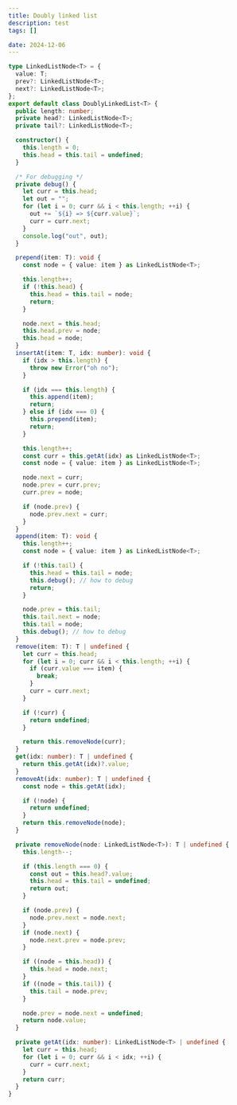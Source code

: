 ```yaml
---
title: Doubly linked list
description: test
tags: []

date: 2024-12-06
---
```


```ts
type LinkedListNode<T> = {
  value: T;
  prev?: LinkedListNode<T>;
  next?: LinkedListNode<T>;
};
export default class DoublyLinkedList<T> {
  public length: number;
  private head?: LinkedListNode<T>;
  private tail?: LinkedListNode<T>;

  constructor() {
    this.length = 0;
    this.head = this.tail = undefined;
  }

  /* For debugging */
  private debug() {
    let curr = this.head;
    let out = "";
    for (let i = 0; curr && i < this.length; ++i) {
      out += `${i} => ${curr.value}`;
      curr = curr.next;
    }
    console.log("out", out);
  }

  prepend(item: T): void {
    const node = { value: item } as LinkedListNode<T>;

    this.length++;
    if (!this.head) {
      this.head = this.tail = node;
      return;
    }

    node.next = this.head;
    this.head.prev = node;
    this.head = node;
  }
  insertAt(item: T, idx: number): void {
    if (idx > this.length) {
      throw new Error("oh no");
    }

    if (idx === this.length) {
      this.append(item);
      return;
    } else if (idx === 0) {
      this.prepend(item);
      return;
    }

    this.length++;
    const curr = this.getAt(idx) as LinkedListNode<T>;
    const node = { value: item } as LinkedListNode<T>;

    node.next = curr;
    node.prev = curr.prev;
    curr.prev = node;

    if (node.prev) {
      node.prev.next = curr;
    }
  }
  append(item: T): void {
    this.length++;
    const node = { value: item } as LinkedListNode<T>;

    if (!this.tail) {
      this.head = this.tail = node;
      this.debug(); // how to debug
      return;
    }

    node.prev = this.tail;
    this.tail.next = node;
    this.tail = node;
    this.debug(); // how to debug
  }
  remove(item: T): T | undefined {
    let curr = this.head;
    for (let i = 0; curr && i < this.length; ++i) {
      if (curr.value === item) {
        break;
      }
      curr = curr.next;
    }

    if (!curr) {
      return undefined;
    }

    return this.removeNode(curr);
  }
  get(idx: number): T | undefined {
    return this.getAt(idx)?.value;
  }
  removeAt(idx: number): T | undefined {
    const node = this.getAt(idx);

    if (!node) {
      return undefined;
    }
    return this.removeNode(node);
  }

  private removeNode(node: LinkedListNode<T>): T | undefined {
    this.length--;

    if (this.length === 0) {
      const out = this.head?.value;
      this.head = this.tail = undefined;
      return out;
    }

    if (node.prev) {
      node.prev.next = node.next;
    }
    if (node.next) {
      node.next.prev = node.prev;
    }

    if ((node = this.head)) {
      this.head = node.next;
    }
    if ((node = this.tail)) {
      this.tail = node.prev;
    }

    node.prev = node.next = undefined;
    return node.value;
  }

  private getAt(idx: number): LinkedListNode<T> | undefined {
    let curr = this.head;
    for (let i = 0; curr && i < idx; ++i) {
      curr = curr.next;
    }
    return curr;
  }
}
```

